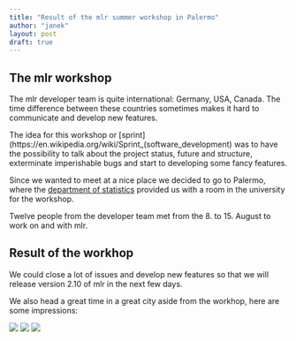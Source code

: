 ```yaml
---
title: "Result of the mlr summer workshop in Palermo"
author: "janek"
layout: post
draft: true
---
```


## The mlr workshop

The mlr developer team is quite international: Germany, USA, Canada. The time difference between these countries sometimes makes it hard to communicate and develop new features.

The idea for this workshop or [sprint](https://en.wikipedia.org/wiki/Sprint_(software_development) was to have the possibility to talk about the project status, future and structure, exterminate imperishable bugs and start to developing some fancy features.

Since we wanted to meet at a nice place we decided to go to Palermo, where the [department of statistics](https://www.unipa.it/dipartimenti/seas/) provided us with a room in the university for the workshop.

Twelve people from the developer team met from the 8. to 15. August to work on and with mlr.


## Result of the workhop

We could close a lot of issues and develop new features so that we will release version 2.10 of mlr in the next few days.

We also head a great time in a great city aside from the workhop, here are some impressions:

![](../images/palermo/IMG_20160805_194946.jpg)
![](../images/palermo/IMG_20160806_094042.jpg)
![](../images/palermo/IMG_20160806_112236.jpg)

